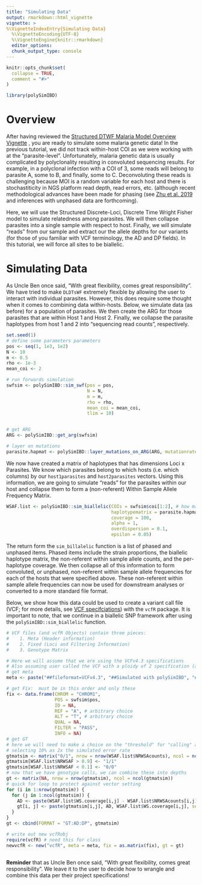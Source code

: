 ```yaml
---
title: "Simulating Data"
output: rmarkdown::html_vignette
vignette: >
%\VignetteIndexEntry{Simulating Data}
  %\VignetteEncoding{UTF-8}
  %\VignetteEngine{knitr::rmarkdown}
  editor_options: 
  chunk_output_type: console
---
```


```r
knitr::opts_chunk$set(
  collapse = TRUE,
  comment = "#>"
)
```

```r
library(polySimIBD)
```

# Overview
After having reviewed the [Structured DTWF Malaria Model Overview Vignette](https://nickbrazeau.github.io/polySimIBD/articles/modframework_dldtstructuredwf.html) , you are ready to simulate some malaria genetic data! In the previous tutorial, we did not track within-host COI as we were working with at the "parasite-level". Unfortunately, malaria genetic data is usually complicated by polyclonality resulting in convoluted sequencing results. For example, in a polyclonal infection with a COI of 3, some reads will belong to parasite A, some to B, and finally, some to C. Deconvoluting these reads is challenging because MOI is a random variable for each host and there is stochastiticity in NGS platform read depth, read errors, etc. (although recent methodological advances have been made for phasing (see [Zhu et al. 2019](https://www.ncbi.nlm.nih.gov/pmc/articles/PMC6684230/) and inferences with unphased data are forthcoming).    

Here, we will use the Structured Discrete-Loci, Discrete Time Wright Fisher model to simulate relatedness among parasites. We will then collapse parasites into a single sample with respect to host. Finally, we will simulate "reads" from our sample and extract our the allele depths for our variants (for those of you familiar with VCF terminology, the AD and DP fields). In this tutorial, we will force all sites to be biallelic.  


# Simulating Data

As Uncle Ben once said, "With great flexibility, comes great responsibility". We have tried to make `DLDTsWF` extremely flexible by allowing the user to interact with individual parasites. However, this does require some thought when it comes to combining data within-hosts. Below, we simulate data (as before) for a population of parasites. We then create the ARG for those parasites that are within Host 1 and Host 2. Finally, we collapse the parasite haplotypes from host 1 and 2 into "sequencing read counts", respectively.    

```r
set.seed(1)
# define some parameters parameters
pos <- seq(1, 1e3, 1e2)
N <- 10
m <- 0.5
rho <- 1e-3
mean_coi <- 2

# run forwards simulation
swfsim <- polySimIBD::sim_swf(pos = pos,
                              N = N, 
                              m = m,
                              rho = rho, 
                              mean_coi = mean_coi,
                              tlim = 10)


# get ARG
ARG <- polySimIBD::get_arg(swfsim)

# layer on mutations
parasite.hapmat <- polySimIBD::layer_mutations_on_ARG(ARG, mutationrate = 0.1)
```

We now have created a matrix of haplotypes that has dimensions Loci x Parasites. We know which parasites belong to which hosts (i.e. which columns) by our `host1parasites` and `host2parasites` vectors. Using this information, we are going to simulate "reads" for the parasites within our host and collapse them to form a (non-referent) Within Sample Allele Frequency Matrix.

```r

WSAF.list <- polySimIBD::sim_biallelic(COIs = swfsim$coi[1:2], # how many haplotypes in each sample
                                       haplotypematrix = parasite.hapmat[, 1:2], 
                                       coverage = 100, 
                                       alpha = 1, 
                                       overdispersion = 0.1, 
                                       epsilon = 0.05)

```

The return form the `sim_billalelic` function is a list of phased and unphased items. Phased items include the strain proportions, the biallelic haplotype matrix, the non-referent within sample allele counts, and the per-haplotype coverage. We then collapse all of this information to form convoluted, or unphased, non-referent within sample allele frequencies for each of the hosts that were specified above. These non-referent within sample allele frequencies can now be used for downstream analyses or converted to a more standard file format.    
   
Below, we show how this data could be used to create a variant call file (VCF; for more details, see [VCF specifciations](https://samtools.github.io/hts-specs/VCFv4.3.pdf)) with the `vcfR` package. It is important to note, that we continue in a biallelic SNP framework after using the `polySimIBD::sim_biallelic` function. 

```r

# VCF files (and vcfR Objects) contain three pieces: 
#    1. Meta (Header information)
#    2. Fixed (Loci and Filtering Information)
#    3. Genotype Matrix 

# Here we will assume that we are using the VCFv4.3 specifications 
# Also assuming user called the VCF with a ploidy of 2 specification (allowed for homozyg-ref, heterozyg, homozyg-alt calls)
# get meta
meta <- paste("##fileformat=VCFv4.3", "##Simulated with polySimIBD", "##ploidy=2", collapse = "\n")

# get Fix:  must be in this order and only these
fix <- data.frame(CHROM = "CHROM1",
                  POS = swfsim$pos,
                  ID = NA,
                  REF = "A", # arbitrary choice 
                  ALT = "T", # arbitrary choice 
                  QUAL = NA,
                  FILTER = "PASS",
                  INFO = NA) 
# get GT
# here we will need to make a choice on the "threshold" for "calling" a homozyg-ref, heterozyg, or homozyg-alt allele
# selecting 10% as 2x the simulated error rate
gtmatsim <- matrix("0/1", nrow = nrow(WSAF.list$NRWSAcounts), ncol = ncol(WSAF.list$NRWSAcounts))
gtmatsim[WSAF.list$NRWSAF > 0.9] <- "1/1"
gtmatsim[WSAF.list$NRWSAF < 0.1] <- "0/0"
# now that we have genotype calls, we can combine these into depths
gt <- matrix(NA, nrow = nrow(gtmatsim), ncol = ncol(gtmatsim))
# quick for loop to protect against vector setting
for (i in 1:nrow(gtmatsim)) {
  for (j in 1:ncol(gtmatsim)) {
    AD <- paste(WSAF.list$WS.coverage[i,j] - WSAF.list$NRWSAcounts[i,j], WSAF.list$NRWSAcounts[i,j], sep = ",")
    gt[i, j] <- paste(gtmatsim[i,j], AD, WSAF.list$WS.coverage[i,j], sep = ":")
  }
}
gt <- cbind(FORMAT = "GT:AD:DP", gtmatsim)

# write out new vcfRobj
require(vcfR) # need this for class
newvcfR <- new("vcfR", meta = meta, fix = as.matrix(fix), gt = gt)



```

**Reminder** that as Uncle Ben once said, "With great flexibility, comes great responsibility". We leave it to the user to decide how to wrangle and combine this data per their project specifications! 

